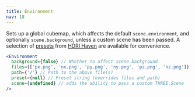 ```yaml
---
title: Environment
nav: 18
---
```


Sets up a global cubemap, which affects the default `scene.environment`, and optionally `scene.background`, unless a custom scene has been passed. A selection of [presets](https://github.com/pmndrs/drei/blob/master/src/helpers/environment-assets.ts) from [HDRI Haven](https://hdrihaven.com/) are available for convenience.

```jsx
<Environment
  background={false} // Whether to affect scene.background
  files={['px.png', 'nx.png', 'py.png', 'ny.png', 'pz.png', 'nz.png']} // Array of cubemap files OR single equirectangular file
  path={'/'} // Path to the above file(s)
  preset={null} // Preset string (overrides files and path)
  scene={undefined} // adds the ability to pass a custom THREE.Scene
/>
```

<StoryBook lib="drei" id="abstractions-environment--environment-st" />
